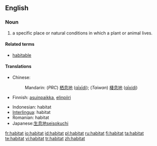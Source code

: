 {{see|habitât}}
==English==

===Noun===
{{en-noun}}

# a specific place or natural conditions in which a plant or animal lives.

====Related terms====
*[[habitable]]

====Translations====
{{top}}
*Chinese:
*:Mandarin: (''PRC'') [[栖息地]] ([[qīxīdì]]); (''Taiwan'') [[棲息地]]  ([[qīxídì]])
*Finnish: [[asuinpaikka]], [[elinpiiri]]
{{mid}}
*Indonesian: habitat
*[[Interlingua]]: habitat
*Romanian: habitat
*Japanese:[[生息地]][[seisokuchi]]
{{bottom}}

[[fr:habitat]]
[[io:habitat]]
[[id:habitat]]
[[pl:habitat]]
[[ru:habitat]]
[[fi:habitat]]
[[ta:habitat]]
[[te:habitat]]
[[vi:habitat]]
[[tr:habitat]]
[[zh:habitat]]